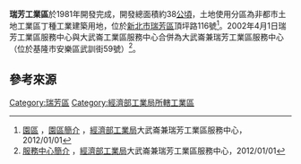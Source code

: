 {{coord|25.096555|121.7851452|format=dms|display=title|type:landmark_region:TW|notes=<!--224新北市瑞芳區頂坪路116號-->}}

'''瑞芳工業區'''於1981年開發完成，開發總面積約38[[公頃|公頃]]，土地使用分區為非都市土地工業區丁種工業建築用地，位於[[新北市|新北市]][[瑞芳區|瑞芳區]]頂坪路116號<ref>[https://www.moeaidb.gov.tw/iphw/dawulun/ 園區] {{Wayback|url=https://www.moeaidb.gov.tw/iphw/dawulun/ |date=20210124084403 }}，[http://www.moeaidb.gov.tw/iphw/dawulun/index.do?id=10 園區簡介] {{Wayback|url=http://www.moeaidb.gov.tw/iphw/dawulun/index.do?id=10 |date=20170113130505 }}，[[經濟部工業局|經濟部工業局]]大武崙兼瑞芳工業區服務中心，2012/01/01</ref>。2002年4月1日瑞芳工業區服務中心與大武崙工業區服務中心合併為大武崙兼瑞芳工業區服務中心（位於基隆市安樂區武訓街59號）<ref>[http://www.moeaidb.gov.tw/iphw/dawulun/;jsessionid=FA772BCC915D39F56E86F8595E8A3B24 服務中心簡介] {{Wayback|url=http://www.moeaidb.gov.tw/iphw/dawulun/;jsessionid=FA772BCC915D39F56E86F8595E8A3B24 |date=20170113131349 }}，[[經濟部工業局|經濟部工業局]]大武崙兼瑞芳工業區服務中心，2012/01/01</ref>。

==參考來源 ==
{{reflist}}

[[Category:瑞芳區|Category:瑞芳區]]
[[Category:經濟部工業局所轄工業區|Category:經濟部工業局所轄工業區]]